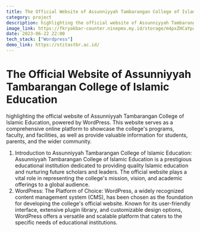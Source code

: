 ```yaml
---
title: The Official Website of Assunniyyah Tambarangan College of Islamic Education
category: project
description: highlighting the official website of Assunniyyah Tambarangan College of Islamic Education, powered by WordPress.
image_link: https://fkryakbar-counter.ninepmx.my.id/storage/m4pxZHCaYpaqugdGnEuZPQ47FZXPW30VKa2pxc2G.png
date: 2023-06-22 22:00
tech_stack: ["Wordpress"]
demo_link: https://stitastbr.ac.id/
---
```


# The Official Website of Assunniyyah Tambarangan College of Islamic Education

highlighting the official website of Assunniyyah Tambarangan College of Islamic Education, powered by WordPress. This website serves as a comprehensive online platform to showcase the college's programs, faculty, and facilities, as well as provide valuable information for students, parents, and the wider community.

1. Introduction to Assunniyyah Tambarangan College of Islamic Education: Assunniyyah Tambarangan College of Islamic Education is a prestigious educational institution dedicated to providing quality Islamic education and nurturing future scholars and leaders. The official website plays a vital role in representing the college's mission, vision, and academic offerings to a global audience.
2. WordPress: The Platform of Choice: WordPress, a widely recognized content management system (CMS), has been chosen as the foundation for developing the college's official website. Known for its user-friendly interface, extensive plugin library, and customizable design options, WordPress offers a versatile and scalable platform that caters to the specific needs of educational institutions.
